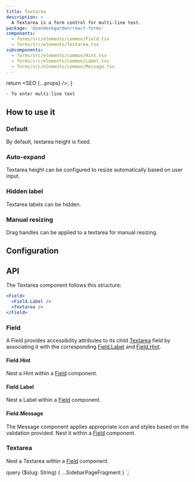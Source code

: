 ```yaml
---
title: Textarea
description: >
  A Textarea is a form control for multi-line text.
package: '@zendeskgarden/react-forms'
components:
  - forms/src/elements/common/Field.tsx
  - forms/src/elements/Textarea.tsx
subcomponents:
  - forms/src/elements/common/Hint.tsx
  - forms/src/elements/common/Label.tsx
  - forms/src/elements/common/Message.tsx
---
```



  return <SEO {...props} />;
}

<Usage>
  <Use>

    - To enter multi-line text

  </Use>
</Usage>

## How to use it

### Default

By default, textarea height is fixed.


<CodeExample code={DefaultCode}>
  <Default />
</CodeExample>

### Auto-expand

Textarea height can be configured to resize automatically based on user input.


<CodeExample code={AutoExpandCode}>
  <AutoExpand />
</CodeExample>

### Hidden label

Textarea labels can be hidden.


<CodeExample code={HiddenCode}>
  <Hidden />
</CodeExample>

### Manual resizing

Drag handles can be applied to a textarea for manual resizing.


<CodeExample code={DragHandlesCode}>
  <DragHandles />
</CodeExample>

## Configuration

<Configuration reactPackage={props.data.mdx.package} components={props.data.mdx.components} />

## API

The Textarea component follows this structure:

```jsx
<Field>
  <Field.Label />
  <Textarea />
</Field>
```

### Field

<Component components={props.data.mdx.components} componentName="field" />

A Field provides accessibility attributes to its child [Textarea](#textarea) field by
associating it with the corresponding [Field.Label](#fieldlabel) and [Field.Hint](#fieldhint).

<PropSheet components={props.data.mdx.components} componentName="field" />

#### Field.Hint

<Component components={props.data.mdx.subcomponents} componentName="field.hint" />

Nest a Hint within a [Field](#field) component.

<PropSheet components={props.data.mdx.subcomponents} componentName="field.hint" />

#### Field.Label

<Component components={props.data.mdx.subcomponents} componentName="field.label" />

Nest a Label within a [Field](#field) component.

<PropSheet components={props.data.mdx.subcomponents} componentName="field.label" />

#### Field.Message

<Component components={props.data.mdx.subcomponents} componentName="field.message" />

The Message component applies appropriate icon and styles based on the validation provided. Nest
it within a [Field](#field) component.

<PropSheet components={props.data.mdx.subcomponents} componentName="field.message" />

### Textarea

<Component components={props.data.mdx.components} componentName="textarea" />

Nest a Textarea within a [Field](#field) component.

<PropSheet components={props.data.mdx.components} componentName="textarea" />


  query ($slug: String) {
    ...SidebarPageFragment
  }
`;
